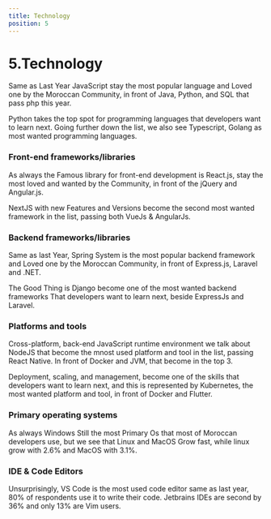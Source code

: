 ```yaml
---
title: Technology
position: 5
---
```


# 5.Technology

Same as Last Year JavaScript stay the most popular language and Loved one by the Moroccan Community, in front of Java, Python, and SQL that pass php this year.

Python takes the top spot for programming languages that developers want to learn next. Going further down the list, we also see Typescript, Golang as most wanted programming languages.

<Tabs>
  <TabItem title="Popular">
    <Chart id="tech-q-2" title={false} />
  </TabItem>
  <TabItem title="Loved ">
    <Chart id="tech-q-0" title={false} />
  </TabItem>
  <TabItem title="Wanted">
    <Chart id="tech-q-1" title={false} />
  </TabItem>
</Tabs>

### Front-end frameworks/libraries

As always the Famous library for front-end development is React.js, stay the most loved and wanted by the Community, in front of the jQuery and Angular.js.

NextJS with new Features and Versions become the second most wanted framework in the list, passing both VueJs & AngularJs.

<Tabs>
  <TabItem title="Popular">
    <Chart id="tech-q-3" title={false} />
  </TabItem>
  <TabItem title="Wanted">
    <Chart id="tech-q-4" title={false} />
  </TabItem>
</Tabs>

### Backend frameworks/libraries

Same as last Year, Spring System is the most popular backend framework and Loved one by the Moroccan Community, in front of Express.js, Laravel and .NET.

The Good Thing is Django become one of the most wanted backend frameworks That developers want to learn next, beside ExpressJs and Laravel.

<Tabs>
  <TabItem title="Popular">
    <Chart id="tech-q-5" title={false} />
  </TabItem>
  <TabItem title="Wanted">
    <Chart id="tech-q-6" title={false} />
  </TabItem>
</Tabs>

### Platforms and tools

Cross-platform, back-end JavaScript runtime environment we talk about NodeJS that become the mnost used platform and tool in the list, passing React Native. In front of Docker and JVM, that become in the top 3.

Deployment, scaling, and management, become one of the skills that developers want to learn next, and this is represented by Kubernetes, the most wanted platform and tool, in front of Docker and Flutter.

<Tabs>
  <TabItem title="Popular">
    <Chart id="tech-q-7" title={false} />
  </TabItem>
  <TabItem title="Wanted">
    <Chart id="tech-q-8" title={false} />
  </TabItem>
</Tabs>

### Primary operating systems

As always Windows Still the most Primary Os that most of Moroccan developers use, but we see that Linux and MacOS Grow fast, while linux grow with 2.6% and MacOS with 3.1%.

<Chart id="tech-q-9" title={false} />

### IDE & Code Editors

Unsurprisingly, VS Code is the most used code editor same as last year, 80% of respondents use it to write their code. Jetbrains IDEs are second by 36% and only 13% are Vim users.

<Chart id="tech-q-10" />

<Chart id="tech-q-11" />

<Chart id="tech-q-12" />
<Chart id="tech-q-13" />
<Chart id="tech-q-14" />
<Chart id="tech-q-15" />
